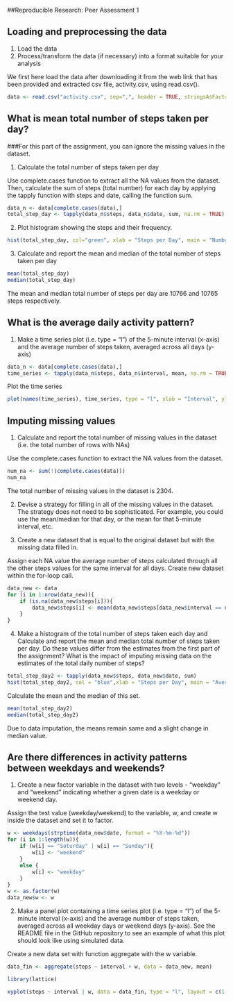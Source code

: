 ##Reproducible Research: Peer Assessment 1



## Loading and preprocessing the data

1. Load the data
2. Process/transform the data (if necessary) into a format suitable for your analysis

We first here load the data after downloading it from the web link that has been provided and extracted csv file, activity.csv, using read.csv().

```r
data <- read.csv("activity.csv", sep=",", header = TRUE, stringsAsFactors = FALSE, na.strings = "NA")
```

## What is mean total number of steps taken per day?

###For this part of the assignment, you can ignore the missing values in the dataset.

1. Calculate the total number of steps taken per day

Use complete.cases function to extract all the NA values from the dataset. Then, calculate the sum of steps (total number) for each day by applying the tapply function with steps and date, calling the function sum.

```r
data_n <- data[complete.cases(data),]
total_step_day <- tapply(data_n$steps, data_n$date, sum, na.rm = TRUE)
```

2. Plot histogram showing the steps and their frequency.

```r
hist(total_step_day, col="green", xlab = "Steps per Day", main = "Number of Steps per Day")
```

3. Calculate and report the mean and median of the total number of steps taken per day

```r
mean(total_step_day)
median(total_step_day)
```

The mean and median total number of steps per day are 10766 and 10765 steps respectively.

## What is the average daily activity pattern?

1. Make a time series plot (i.e. type = "l") of the 5-minute interval (x-axis) and the average number of steps taken, averaged across all days (y-axis)

```r
data_n <- data[complete.cases(data),]
time_series <- tapply(data_n$steps, data_n$interval, mean, na.rm = TRUE)
```

Plot the time series

```r
plot(names(time_series), time_series, type = "l", xlab = "Interval", ylab = "Number of Steps Averaged accross all Days", main = "Average Daily Activity", col = "green")
```

## Imputing missing values

1. Calculate and report the total number of missing values in the dataset (i.e. the total number of rows with NAs)

Use the complete.cases function to extract the NA values from the dataset.

```r
num_na <- sum(!(complete.cases(data)))
num_na
```

The total number of missing values in the dataset is 2304.

2. Devise a strategy for filling in all of the missing values in the dataset. The strategy does not need to be sophisticated. For example, you could use the mean/median for that day, or the mean for that 5-minute interval, etc.

3. Create a new dataset that is equal to the original dataset but with the missing data filled in.

Assign each NA value the average number of steps calculated through all the other steps values for the same interval for all days. Create new dataset within the for-loop call.

```r
data_new <- data
for (i in 1:nrow(data_new)){
    if (is.na(data_new$steps[i])){
        data_new$steps[i] <- mean(data_new$steps[data_new$interval == data_new$interval[i]], na.rm=TRUE)
    }
}
```
4. Make a histogram of the total number of steps taken each day and Calculate and report the mean and median total number of steps taken per day. Do these values differ from the estimates from the first part of the assignment? What is the impact of imputing missing data on the estimates of the total daily number of steps?

```r
total_step_day2 <- tapply(data_new$steps, data_new$date, sum)
hist(total_step_day2, col = "blue",xlab = "Steps per Day", main = "Average number of Steps per Day\n including Missing Values")
```

Calculate the mean and the median of this set.

```r
mean(total_step_day2)
median(total_step_day2)
```

Due to data imputation, the means remain same and a slight change in median value.

## Are there differences in activity patterns between weekdays and weekends?

1. Create a new factor variable in the dataset with two levels - "weekday" and "weekend" indicating whether a given date is a weekday or weekend day.

Assign the test value (weekday/weekend) to the variable, w, and create w inside the dataset and set it to factor.

```r
w <- weekdays(strptime(data_new$date, format = "%Y-%m-%d"))
for (i in 1:length(w)){
    if (w[i] == "Saturday" | w[i] == "Sunday"){
        w[i] <- "weekend"
    } 
    else {
        w[i] <- "weekday"
    }
}
w <- as.factor(w)
data_new$w <- w
```

2. Make a panel plot containing a time series plot (i.e. type = "l") of the 5-minute interval (x-axis) and the average number of steps taken, averaged across all weekday days or weekend days (y-axis). See the README file in the GitHub repository to see an example of what this plot should look like using simulated data.

Create a new data set with function aggregate with the w variable.  

```r
data_fin <- aggregate(steps ~ interval + w, data = data_new, mean)

library(lattice)

xyplot(steps ~ interval | w, data = data_fin, type = "l", layout = c(1, 2), xlab = "Interval", ylab = "Number of Steps")
```

